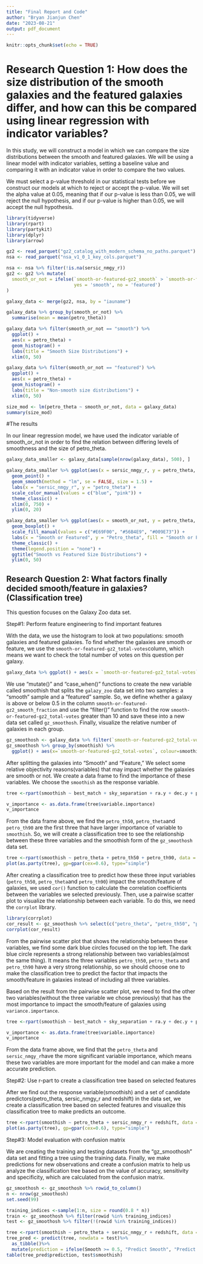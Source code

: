 ```yaml
---
title: "Final Report and Code"
author: "Bryan Jianjun Chen"
date: "2023-08-21"
output: pdf_document
---
```


```r
knitr::opts_chunk$set(echo = TRUE)
```

# Research Question 1: How does the size distribution of the smooth galaxies and the featured galaxies differ, and how can this be compared using linear regression with indicator variables?

In this study, we will construct a model in which we can compare the size distributions between the smooth and featured galaxies. We will be using a linear model with indicator variables, setting a baseline value and comparing it with an indicator value in order to compare the two values.

We must select a p-value threshold in our statistical tests before we construct our models at which to reject or accept the p-value. We will set the alpha value at 0.05, meaning that if our p-value is less than 0.05, we will reject the null hypothesis, and if our p-value is higher than 0.05, we will accept the null hypothesis.

```r
library(tidyverse)
library(rpart)
library(partykit)
library(dplyr)
library(arrow)
```


```r
gz2 <- read_parquet("gz2_catalog_with_modern_schema_no_paths.parquet")
nsa <- read_parquet("nsa_v1_0_1_key_cols.parquet")
```

```r
nsa <- nsa %>% filter(!is.na(sersic_nmgy_r))
gz2 <- gz2 %>% mutate(
  smooth_or_not = ifelse(`smooth-or-featured-gz2_smooth` > `smooth-or-featured-gz2_featured-or-disk` + `smooth-or-featured-gz2_artifact`, 
                         yes = 'smooth', no = 'featured')
)
```

```r
galaxy_data <- merge(gz2, nsa, by = "iauname")
```

```r
galaxy_data %>% group_by(smooth_or_not) %>%
  summarise(mean = mean(petro_theta))

galaxy_data %>% filter(smooth_or_not == "smooth") %>%
  ggplot() +
  aes(x = petro_theta) +
  geom_histogram() +
  labs(title = "Smooth Size Distributions") +
  xlim(0, 50)

galaxy_data %>% filter(smooth_or_not == "featured") %>%
  ggplot() +
  aes(x = petro_theta) +
  geom_histogram() +
  labs(title = "Non-smooth size distributions") +
  xlim(0, 50)
```

```r
size_mod <- lm(petro_theta ~ smooth_or_not, data = galaxy_data)
summary(size_mod)
```

#The results

In our linear regression model, we have used the indicator variable of smooth_or_not in order to find the relation between differing levels of smoothness and the size of petro_theta.

```r

galaxy_data_smaller <- galaxy_data[sample(nrow(galaxy_data), 500), ]

galaxy_data_smaller %>% ggplot(aes(x = sersic_nmgy_r, y = petro_theta, color = smooth_or_not)) +
  geom_point() +
  geom_smooth(method = "lm", se = FALSE, size = 1.5) +
  labs(x = "sersic_nmgy_r", y = "petro_theta") +
  scale_color_manual(values = c("blue", "pink")) +
  theme_classic() + 
  xlim(0, 750) +
  ylim(0, 20)

galaxy_data_smaller %>% ggplot(aes(x = smooth_or_not, y = petro_theta, fill = smooth_or_not)) +
  geom_boxplot() +
  scale_fill_manual(values = c("#E69F00", "#56B4E9", "#009E73")) +
  labs(x = "Smooth or Featured", y = "Petro_theta", fill = "Smooth or Featured") +
  theme_classic() +
  theme(legend.position = "none") +
  ggtitle("Smooth vs Featured Size Distributions") +
  ylim(0, 50)
```

## Research Question 2:  What factors finally decided smooth/feature in galaxies? (Classification tree)

This question focuses on the Galaxy Zoo data set.


Step#1: Perform feature engineering to find important features

With the data, we use the histogram to look at two populations: smooth galaxies and featured galaxies. To find whether the galaxies are smooth or feature, we use the `smooth-or-featured-gz2_total-votes`column, which means we want to check the total number of votes on this question per galaxy.

```r
galaxy_data %>% ggplot() + aes(x = `smooth-or-featured-gz2_total-votes`) + geom_histogram()
```


We use "mutate()" and "case_when()" functions to create the new variable called smoothish that splits the `galazy_zoo` data set into two samples: a "smooth" sample and a "featured" sample. So, we define whether a galaxy is above or below 0.5 in the column `smooth-or-featured-gz2_smooth_fraction` and use the "filter()" function to find the row `smooth-or-featured-gz2_total-votes` greater than 10 and save these into a new data set called `gz_smoothosh`. Finally, visualize the relative number of galaxies in each group.
```r
gz_smoothosh <- galaxy_data %>% filter(`smooth-or-featured-gz2_total-votes` > 10) %>% mutate(smoothish=case_when(`smooth-or-featured-gz2_smooth_fraction` < 0.5 ~ "Feature",                                                                 `smooth-or-featured-gz2_smooth_fraction` >= 0.5 ~ "Smooth"))
gz_smoothosh %>% group_by(smoothish) %>% 
  ggplot() + aes(x=`smooth-or-featured-gz2_total-votes`, colour=smoothish) + geom_histogram()
```


After splitting the galaxies into "Smooth" and "Feature," We select some relative objectivity reasons(variables) that may impact whether the galaxies are smooth or not. We create a data frame to find the importance of these variables. We choose the `smoothish` as the response variable. 
```r
tree <-rpart(smoothish ~ best_match + sky_separation + ra.y + dec.y + petro_theta + petro_th50 + petro_th90 + elpetro_absmag_r + sersic_nmgy_r + redshift + mag_r, data = gz_smoothosh)

v_importance <- as.data.frame(tree$variable.importance) 
v_importance
```


From the data frame above, we find the `petro_th50`, `petro_theta`and `petro_th90` are the first three that have larger importance of variable to `smoothish`. So, we will create a classification tree to see the relationship between these three variables and the smoothish form of the `gz_smoothosh` data set.
```r
tree <-rpart(smoothish ~ petro_theta + petro_th50 + petro_th90, data = gz_smoothosh)
plot(as.party(tree), gp=gpar(cex=0.6), type="simple")
```


After creating a classification tree to predict how these three input variables (`petro_th50`, `petro_theta`and `petro_th90`) impact the smooth/feature of galaxies, we used `cor()` function to calculate the correlation coefficients between the variables we selected previously. Then, use a pairwise scatter plot to visualize the relationship between each variable. To do this, we need the `corrplot` library.
```r
library(corrplot)
cor_result <- gz_smoothosh %>% select(c("petro_theta", "petro_th50", "petro_th90", "best_match", "sky_separation", "ra.y", "dec.y", "sersic_nmgy_r", "redshift")) %>% cor()
corrplot(cor_result)
```
From the pairwise scatter plot that shows the relationship between these variables, we find some dark blue circles focused on the top left. The dark blue circle represents a strong relationship between two variables(almost the same thing). It means the three variables `petro_th50`, `petro_theta` and `petro_th90` have a very strong relationship, so we should choose one to make the classification tree to predict the factor that impacts the smooth/feature in galaxies instead of including all three variables.


Based on the result from the pairwise scatter plot, we need to find the other two variables(without the three variable we chose previously) that has the most importance to impact the smooth/feature of galaxies using `variance.importance`.
```r
tree <-rpart(smoothish ~ best_match + sky_separation + ra.y + dec.y + petro_theta + sersic_nmgy_r + redshift, data = gz_smoothosh)

v_importance <- as.data.frame(tree$variable.importance) 
v_importance
```
From the data frame above, we find that the `petro_theta` and `sersic_nmgy_r`have the more significant variable importance, which means these two variables are more important for the model and can make a more accurate prediction.


Step#2: Use r-part to create a classification tree based on selected features 

After we find out the response variable(smoothish) and a set of candidate predictors(petro_theta, sersic_nmgy_r and redshift) in the data set, we create a classification tree based on selected features and visualize this classification tree to make predicts an outcome.
```r
tree <-rpart(smoothish ~ petro_theta + sersic_nmgy_r + redshift, data = gz_smoothosh)
plot(as.party(tree), gp=gpar(cex=0.6), type="simple")
```


Step#3: Model evaluation with confusion matrix

We are creating the training and testing datasets from the "gz_smoothosh" data set and fitting a tree using the training data. Finally, we make predictions for new observations and create a confusion matrix to help us analyze the classification tree based on the value of accuracy, sensitivity and specificity, which are calculated from the confusion matrix. 
```r
gz_smoothosh <- gz_smoothosh %>% rowid_to_column()
n <- nrow(gz_smoothosh)
set.seed(99)

training_indices <-sample(1:n, size = round(0.8 * n))
train <- gz_smoothosh %>% filter(rowid %in% training_indices)
test <- gz_smoothosh %>% filter(!(rowid %in% training_indices))

tree <-rpart(smoothish ~ petro_theta + sersic_nmgy_r + redshift, data = train)
tree_pred <- predict(tree, newdata = test)%>%
  as_tibble()%>%
  mutate(prediction = ifelse(Smooth >= 0.5, "Predict Smooth", "Predict Feature"))
table(tree_pred$prediction, test$smoothish)
```